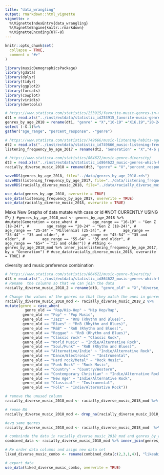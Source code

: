 ```yaml
---
title: "data_wrangling"
output: rmarkdown::html_vignette
vignette: >
  %\VignetteIndexEntry{data_wrangling}
  %\VignetteEngine{knitr::rmarkdown}
  %\VignetteEncoding{UTF-8}
---
```


```r
knitr::opts_chunk$set(
  collapse = TRUE,
  comment = "#>"
)
```

```r
library(musicDemographicsPackage)
library(gdata)
library(dplyr)
library(tidyr)
library(ggplot2)
library(forcats)
library(cowplot)
library(viridis)
library(devtools)
```

```r
# https://www.statista.com/statistics/253915/favorite-music-genres-in-the-us/
dt1 = read.xls("../inst/extdata/statistic_id253915_favorite-music-genres-in-the-us-2018-by-age.xlsx", sheet = 2, skip = 2,header = TRUE)
genres_by_age_2018 = rename(dt1, "genre" = "X","16-19" ="X16.19","20-24"="X20.24","25-34" ="X25.34","35-44" ="X35.44","45-54" ="X45.54","55-64" ="X55.64","65+" ="X65.") %>% 
select (-X.1)%>%
gather("age_range", "percent_response", -"genre")

# https://www.statista.com/statistics/749666/music-listening-habits-age-usa/
dt2 = read.xls("../inst/extdata/statistic_id749666_music-listening-frequency-in-the-us-2017-by-age.xlsx", sheet = 2,  skip = 2,header = TRUE)
listening_frequency_by_age_2017 = rename(dt2, "Generation" = "X","4-6 per week" ="X4.6.times.a.week","1-3 per week"="X1.3.times.a.week","Few Times a Month" ="Few.times.a.month","Monthly or Less" ="Monthly.or.less") %>% select (-X.1) %>% gather("Frequency", "percent", 2:7)

# https://www.statista.com/statistics/864622/music-genre-diversity/
dt3 = read.xls("../inst/extdata/statistic_id864622_music-genres-which-have-the-most-racial-diversity-in-the-us-2018.xlsx", sheet = 2, skip = 2, header = TRUE)
racially_diverse_music_2018 = rename(dt3, "genre" = "X","percent_response" ="Share.of.respondents") %>% select (-X.1)

saveRDS(genres_by_age_2018, file="../data/genres_by_age_2018.rds")
saveRDS(listening_frequency_by_age_2017, file="../data/listening_frequency_by_age_2017.rds")
saveRDS(racially_diverse_music_2018, file="../data/racially_diverse_music_2018.rds")

use_data(genres_by_age_2018, overwrite = TRUE)
use_data(listening_frequency_by_age_2017, overwrite = TRUE)
use_data(racially_diverse_music_2018, overwrite = TRUE)


```

Make New Graphs of data
mutate with case or id 
#NOT CURRENTLY USING
#```{r}
#genres_by_age_2018_mod <- genres_by_age_2018 %>% 
#mutate(Generation = case_when(
#       age_range == "16-19" ~ "Gen Z (18-24)",
#        age_range == "20-24" ~ "Gen Z (18-24)",
#        age_range == "25-34" ~ "Millennial (25-34)",
#        age_range == "35-44" ~ "35 and older",
#        age_range == "45-54" ~ "35 and older",
#        age_range == "55-64" ~ "35 and older",
#        age_range == "65+" ~ "35 and older"))
#
#thing <- genres_by_age_2018_mod %>% inner_join(listening_frequency_by_age_2017, by = "Generation")
#
#use_data(racially_diverse_music_2018, overwrite = TRUE)
#```


diversity and music preference combination
```r
# https://www.statista.com/statistics/864622/music-genre-diversity/
dt3 = read.xls("../inst/extdata/statistic_id864622_music-genres-which-have-the-most-racial-diversity-in-the-us-2018.xlsx", sheet = 2, skip = 2, header = TRUE)
# Rename  the columns so that we can join the data
racially_diverse_music_2018_2 = rename(dt3, "genre_old" = "X","diverse_percent_response" ="Share.of.respondents") %>% select (-X.1)

# Change the values of the genres so that they match the ones in genres_by_age_2018
racially_diverse_music_2018_mod <- racially_diverse_music_2018_2 %>% 
mutate(genre = case_when(
         genre_old == "Rap/Hip-Hop" ~ "Hip Hop/Rap",
        genre_old == "Pop" ~ "Pop Music",
        genre_old == "Jazz" ~ "RnB (Rhythm and Blues)",
        genre_old == "Blues" ~ "RnB (Rhythm and Blues)",
        genre_old == "R&B" ~ "RnB (Rhythm and Blues)",
        genre_old == "Reggae" ~ "RnB (Rhythm and Blues)",
        genre_old == "Classic rock" ~ "Classic Rock",
        genre_old == "World Music" ~ "Indie/Alternative Rock",
        genre_old == "Soul/Funk" ~ "RnB (Rhythm and Blues)",
        genre_old == "Alternative/Indie" ~ "Indie/Alternative Rock",
        genre_old == "Dance/Electronic" ~ "Instrumental",
        genre_old == "Hard rock/Metal" ~ "Rock Music",
        genre_old == "Punk Rock" ~ "Rock Music",
        genre_old == "Country" ~ "Country/Western",
        genre_old == "Contemporary Christian" ~ "Indie/Alternative Rock",
        genre_old == "New Age" ~ "Indie/Alternative Rock",
        genre_old == "Classical" ~ "Instrumental",
        genre_old == "Folk" ~ "Indie/Alternative Rock"))

# remove the unused column
racially_diverse_music_2018_mod <- racially_diverse_music_2018_mod %>% select (-genre_old)

# remoe NA
racially_diverse_music_2018_mod <- drop_na(racially_diverse_music_2018_mod)

#avg same genres
racially_diverse_music_2018_mod <- racially_diverse_music_2018_mod  %>% group_by(genre) %>% summarise(avg_response = mean(diverse_percent_response)) 

# combninde the data in racially_diverse_music_2018_mod and genres_by_age_2018 by joining on genre
combined_data <- racially_diverse_music_2018_mod %>% inner_join(genres_by_age_2018, by = "genre")

# Re order data columns and asign new data set
liked_diverse_music_combo <- rename(combined_data[c(2,3,1,4)], "likeability_percent_response" = "percent_response")

# export data
use_data(liked_diverse_music_combo, overwrite = TRUE)
  
```

